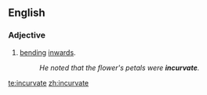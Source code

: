 ==English==

===Adjective===
{{en-adj}}

# [[bending]] [[inwards]].
#:''He noted that the flower's petals were '''incurvate'''.''

[[te:incurvate]]
[[zh:incurvate]]